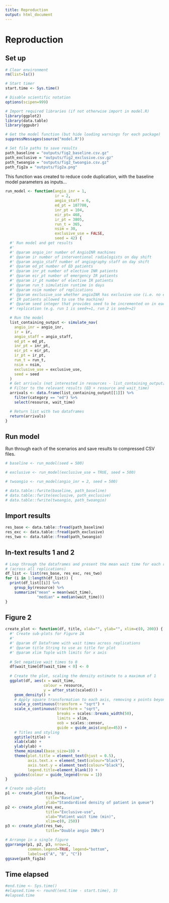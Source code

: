 ```yaml
---
title: Reproduction
output: html_document
---
```


# Reproduction

## Set up

```r
# Clear environment
rm(list=ls())

# Start timer
start.time <- Sys.time()

# Disable scientific notation
options(scipen=999)

# Import required libraries (if not otherwise import in model.R)
library(ggplot2)
library(data.table)
library(ggpubr)

# Get the model function (but hide loading warnings for each package)
suppressMessages(source("model.R"))
```

```r
# Set file paths to save results
path_baseline = "outputs/fig2_baseline.csv.gz"
path_exclusive = "outputs/fig2_exclusive.csv.gz"
path_twoangio = "outputs/fig2_twoangio.csv.gz"
path_fig2a = "outputs/fig2a.png"
```

This function was created to reduce code duplication, with the baseline model parameters as inputs...
  
```r
run_model <- function(angio_inr = 1,
                      ir = 2,
                      angio_staff = 6,
                      ed_pt = 107700,
                      inr_pt = 104,
                      eir_pt= 468,
                      ir_pt = 3805,
                      run_t = 365,
                      nsim = 30,
                      exclusive_use = FALSE,
                      seed = 42) {
  #' Run model and get results
  #' 
  #' @param angio_inr number of AngioINR machines
  #' @param ir number of interventional radiologists on day shift
  #' @param angio_staff number of angiography staff on day shift
  #' @param ed_pt number of ED patients
  #' @param inr_pt number of elective INR patients
  #' @param eir_pt number of emergency IR patients
  #' @param ir_pt number of elective IR patients
  #' @param run_t simulation runtime in days
  #' @param nsim number of replications
  #' @param exclusive_use whether angioINR has exclusive use (i.e. no elective
  #' IR patients allowed to use the machine)
  #' @param seed integer that provides seed to be incremented on in each
  #' replication (e.g. run 1 is seed+=1, run 2 is seed+=2)

  # Run the model
  list_containing_output <- simulate_nav(
    angio_inr = angio_inr,
    ir = ir,
    angio_staff = angio_staff,
    ed_pt = ed_pt,
    inr_pt = inr_pt,
    eir_pt = eir_pt,
    ir_pt = ir_pt,
    run_t = run_t,
    nsim = nsim,
    exclusive_use = exclusive_use,
    seed = seed
  )
  # Get arrivals (not interested in resources - list_containing_output[[2]]))
  # Filter to the relevant results (ED + resource and wait_time)
  arrivals <- data.frame(list_containing_output[[1]]) %>%
    filter(category == "ed") %>%
    select(resource, wait_time)

  # Return list with two dataframes
  return(arrivals)
}
```

## Run model

Run through each of the scenarios and save results to compressed CSV files.

```r
# baseline <- run_model(seed = 500)
```

```r
# exclusive <- run_model(exclusive_use = TRUE, seed = 500)
```

```r
# twoangio <- run_model(angio_inr = 2, seed = 500)
```

```r
# data.table::fwrite(baseline, path_baseline)
# data.table::fwrite(exclusive, path_exclusive)
# data.table::fwrite(twoangio, path_twoangio)
```

## Import results

```r
res_base <- data.table::fread(path_baseline)
res_exc <- data.table::fread(path_exclusive)
res_two <- data.table::fread(path_twoangio)
```

## In-text results 1 and 2

```r
# Loop through the dataframes and present the mean wait time for each resource
# (across all replications)
df_list <- list(res_base, res_exc, res_two)
for (i in 1:length(df_list)) {
  print(df_list[[i]] %>%
    group_by(resource) %>%
    summarize("mean" = mean(wait_time),
              "median" = median(wait_time)))
}
```

## Figure 2

```r
create_plot <- function(df, title, xlab="", ylab="", xlim=c(0, 200)) {
  #' Create sub-plots for Figure 2A
  #' 
  #' @param df Dataframe with wait times across replications
  #' @param title String to use as title for plot
  #' @param xlim Tuple with limits for x axis
  
  # Set negative wait times to 0
  df$wait_time[df$wait_time < 0] <- 0
  
  # Create the plot, scaling the density estimate to a maximum of 1
  ggplot(df, aes(x = wait_time,
                 colour = resource,
                 y = after_stat(scaled))) +
    geom_density() +
    # Apply square transformation to each axis, removing x points beyond limits
    scale_y_continuous(transform = "sqrt") +
    scale_x_continuous(transform = "sqrt",
                       breaks = scales::breaks_width(50),
                       limits = xlim,
                       oob = scales::censor,
                       guide = guide_axis(angle=45)) +
    # Titles and styling
    ggtitle(title) +
    xlab(xlab) +
    ylab(ylab) +
    theme_minimal(base_size=10) +
    theme(plot.title = element_text(hjust = 0.5),
          axis.text.x = element_text(colour="black"),
          axis.text.y = element_text(colour="black"),
          legend.title=element_blank()) +
    guides(colour = guide_legend(nrow = 1))
}

# Create sub-plots
p1 <- create_plot(res_base,
                  title="Baseline",
                  ylab="Standardised density of patient in queue")
p2 <- create_plot(res_exc,
                  title="Exclusive-use",
                  xlab="Patient wait time (min)",
                  xlim=c(0, 250))
p3 <- create_plot(res_two,
                  title="Double angio INRs")

# Arrange in a single figure
ggarrange(p1, p2, p3, nrow=1,
          common.legend=TRUE, legend="bottom",
          labels=c("A", "B", "C"))
ggsave(path_fig2a)
```

## Time elapsed

```r
#end.time <- Sys.time()
#elapsed.time <- round((end.time - start.time), 3)
#elapsed.time
```
